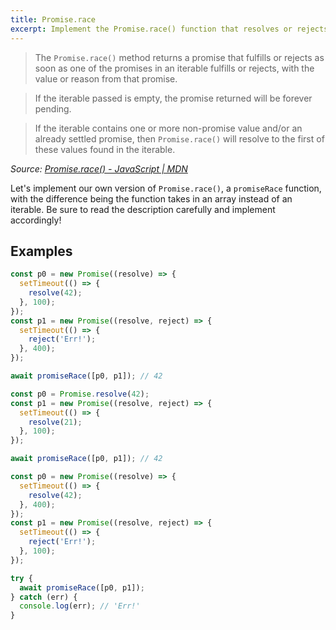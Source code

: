```yaml
---
title: Promise.race
excerpt: Implement the Promise.race() function that resolves or rejects when any of the input elements are resolved or rejected
---
```


> The `Promise.race()` method returns a promise that fulfills or rejects as soon as one of the promises in an iterable fulfills or rejects, with the value or reason from that promise.

> If the iterable passed is empty, the promise returned will be forever pending.

> If the iterable contains one or more non-promise value and/or an already settled promise, then `Promise.race()` will resolve to the first of these values found in the iterable.

_Source: [Promise.race() - JavaScript | MDN](https://developer.mozilla.org/en-US/docs/Web/JavaScript/Reference/Global_Objects/Promise/race)_

Let's implement our own version of `Promise.race()`, a `promiseRace` function, with the difference being the function takes in an array instead of an iterable. Be sure to read the description carefully and implement accordingly!

## Examples

```js
const p0 = new Promise((resolve) => {
  setTimeout(() => {
    resolve(42);
  }, 100);
});
const p1 = new Promise((resolve, reject) => {
  setTimeout(() => {
    reject('Err!');
  }, 400);
});

await promiseRace([p0, p1]); // 42
```

```js
const p0 = Promise.resolve(42);
const p1 = new Promise((resolve, reject) => {
  setTimeout(() => {
    resolve(21);
  }, 100);
});

await promiseRace([p0, p1]); // 42
```

```js
const p0 = new Promise((resolve) => {
  setTimeout(() => {
    resolve(42);
  }, 400);
});
const p1 = new Promise((resolve, reject) => {
  setTimeout(() => {
    reject('Err!');
  }, 100);
});

try {
  await promiseRace([p0, p1]);
} catch (err) {
  console.log(err); // 'Err!'
}
```
